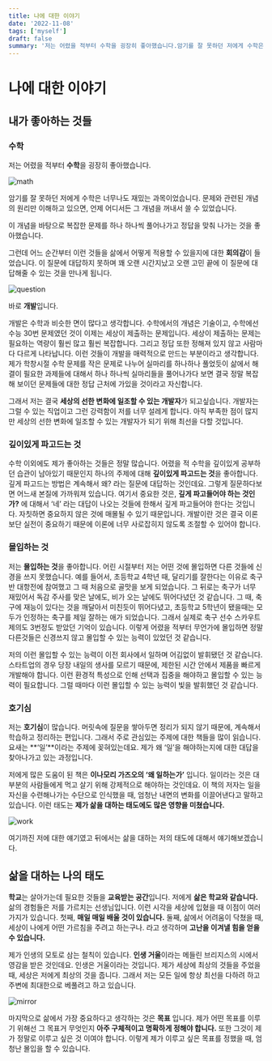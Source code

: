 ```yaml
---
title: 나에 대한 이야기
date: '2022-11-08'
tags: ['myself']
draft: false
summary: '저는 어렸을 적부터 수학을 굉장히 좋아했습니다.암기를 잘 못하던 저에게 수학은 너무나도 재밌는 과목이었습니다. 문제와 관련된 개념의 원리만 이해하고 있으면, 언제 어디서든 그 개념을 꺼내서 쓸 수 있었습니다.'
---
```


# 나에 대한 이야기

## 내가 좋아하는 것들

### 수학

저는 어렸을 적부터 **수학**을 굉장히 좋아했습니다.

![math](/static/images/story-math.png)

암기를 잘 못하던 저에게 수학은 너무나도 재밌는 과목이었습니다. 문제와 관련된 개념의 원리만 이해하고 있으면, 언제 어디서든 그 개념을 꺼내서 쓸 수 있었습니다.

이 개념을 바탕으로 복잡한 문제를 하나 하나씩 풀어나가고 정답을 맞춰 나가는 것을 좋아했습니다.

그런데 어느 순간부터 이런 것들을 삶에서 어떻게 적용할 수 있을지에 대한 **회의감**이 들었습니다. 이 질문에 대답하지 못하며 꽤 오랜 시간지났고 오랜 고민 끝에 이 질문에 대답해줄 수 있는 것을 만나게 됩니다.

![question](/static/images/story-question.png)

바로 **개발**입니다.

개발은 수학과 비슷한 면이 많다고 생각합니다. 수학에서의 개념은 기술이고, 수학에선 수능 30번 문제였던 것이 이제는 세상이 제출하는 문제입니다. 세상이 제출하는 문제는 필요하는 역량이 훨씬 많고 훨씬 복잡합니다. 그리고 정답 또한 정해져 있지 않고 사람마다 다르게 나타납니다. 이런 것들이 개발을 매력적으로 만드는 부분이라고 생각합니다. 제가 학창시절 수학 문제를 작은 문제로 나누어 실마리를 하나하나 풀었듯이 삶에서 해결이 필요한 과제들에 대해서 하나 하나씩 실마리들을 풀어나가다 보면 결국 정말 복잡해 보이던 문제들에 대한 정답 근처에 가있을 것이라고 자신합니다.

그래서 저는 결국 **세상의 선한 변화에 일조할 수 있는 개발자**가 되고싶습니다. 개발자는 그럴 수 있는 직업이고 그런 강력함이 저를 너무 설레게 합니다. 아직 부족한 점이 많지만 세상의 선한 변화에 일조할 수 있는 개발자가 되기 위해 최선을 다할 것입니다.

### 깊이있게 파고드는 것

수학 이외에도 제가 좋아하는 것들은 정말 많습니다. 어렸을 적 수학을 깊이있게 공부하던 습관이 남아있기 때문인지 하나의 주제에 대해 **깊이있게 파고드는 것**을 좋아합니다. 깊게 파고드는 방법은 계속해서 왜? 라는 질문에 대답하는 것인데요. 그렇게 질문하다보면 어느새 본질에 가까워져 있습니다. 여기서 중요한 것은, **깊게 파고들어야 하는 것인가?** 에 대해서 ‘네’ 라는 대답이 나오는 것들에 한해서 깊게 파고들어야 한다는 것입니다. 자칫하면 중요하지 않은 것에 매몰될 수 있기 때문입니다. 개발이란 것은 결국 이론보단 실전이 중요하기 때문에 이론에 너무 사로잡히지 않도록 조절할 수 있어야 합니다.

### 몰입하는 것

저는 **몰입하는 것**을 좋아합니다. 어린 시절부터 저는 어떤 것에 몰입하면 다른 것들에 신경을 쓰지 못했습니다. 예를 들어서, 초등학교 4학년 때, 달리기를 잘한다는 이유로 축구 반 대항전에 참여했고 그 때 처음으로 골맛을 보게 되었습니다. 그 뒤로는 축구가 너무 재밌어서 독감 주사를 맞은 날에도, 비가 오는 날에도 뛰어다녔던 것 같습니다. 그 때, 축구에 재능이 있다는 것을 깨달아서 미친듯이 뛰어다녔고, 초등학교 5학년이 됐을때는 모두가 인정하는 축구를 제일 잘하는 애가 되었습니다. 그래서 실제로 축구 선수 스카우트 제의도 3번정도 받았던 기억이 있습니다. 이렇게 어렸을 적부터 무언가에 몰입하면 정말 다른것들은 신경쓰지 않고 몰입할 수 있는 능력이 있었던 것 같습니다.

저의 이런 몰입할 수 있는 능력이 이전 회사에서 일하며 어김없이 발휘됐던 것 같습니다. 스타트업의 경우 당장 내일의 생사를 모르기 때문에, 제한된 시간 안에서 제품을 빠르게 개발해야 합니다. 이런 환경적 특성으로 인해 선택과 집중을 해야하고 몰입할 수 있는 능력이 필요합니다. 그럴 때마다 이런 몰입할 수 있는 능력이 빛을 발휘했던 것 같습니다.

### 호기심

저는 **호기심**이 많습니다. 머릿속에 질문을 쌓아두면 정리가 되지 않기 때문에, 계속해서 학습하고 정리하는 편입니다. 그래서 주로 관심있는 주제에 대한 책들을 많이 읽습니다. 요새는 **‘일’**이라는 주제에 꽂혀있는데요. 제가 왜 ‘일’을 해야하는지에 대한 대답을 찾아나가고 있는 과정입니다.

저에게 많은 도움이 된 책은 **이나모리 가즈오의 ‘왜 일하는가’** 입니다. 일이라는 것은 대부분의 사람들에게 먹고 살기 위해 강제적으로 해야하는 것인데요. 이 책의 저자는 일을 자신을 수련해나가는 수단으로 인식했을 때, 엄청난 내면의 변화를 이끌어낸다고 말하고 있습니다. 이런 태도는 **제가 삶을 대하는 태도에도 많은 영향을 미쳤습니다.**

![work](/static/images/story-work.png)

여기까진 저에 대한 얘기였고 뒤에서는 삶을 대하는 저의 태도에 대해서 얘기해보겠습니다.

## 삶을 대하는 나의 태도

**학교**는 살아가는데 필요한 것들을 **교육받는 공간**입니다. 저에게 **삶은 학교와 같습니다.** 삶의 경험들은 저를 가르치는 선생님입니다. 이런 시각을 세상에 입혔을 때 이점이 여러가지가 있습니다. 첫째, **매일 매일 배울 것이 있습니다.** 둘째, 삶에서 어려움이 닥쳤을 때, 세상이 나에게 어떤 가르침을 주려고 하는구나. 라고 생각하며 **고난을 이겨낼 힘을 얻을 수 있습니다.**

제가 인생의 모토로 삼는 철칙이 있습니다. **인생 거울**이라는 메들린 브리지스의 시에서 영감을 받은 것인데요. 인생은 거울이라는 것입니다. 제가 세상에 최상의 것들을 주었을 때, 세상은 저에게 최상의 것을 줍니다. 그래서 저는 모든 일에 항상 최선을 다하려 하고 주변에 최대한으로 베풀려고 하고 있습니다.

![mirror](/static/images/story-mirror.png)

마지막으로 삶에서 가장 중요하다고 생각하는 것은 **목표** 입니다. 제가 어떤 목표를 이루기 위해선 그 목표거 무엇인지 **아주 구체적이고 명확하게 정해야 합니다.** 또한 그것이 제가 정말로 이루고 싶은 것 이여야 합니다. 이렇게 제가 이루고 싶은 목표를 정했을 때, 엄청난 몰입을 할 수 있습니다.
